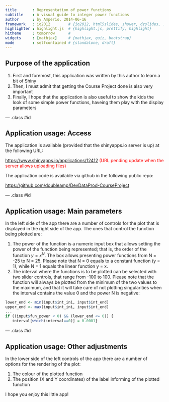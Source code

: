 ```yaml
---
title       : Representation of power functions
subtitle    : A visual guide to integer power functions
author      : by Amperio, 2014-06-16
framework   : io2012        # {io2012, html5slides, shower, dzslides, ...}
highlighter : highlight.js  # {highlight.js, prettify, highlight}
hitheme     : tomorrow      # 
widgets     : [mathjax]     # {mathjax, quiz, bootstrap}
mode        : selfcontained # {standalone, draft}
---
```


## Purpose of the application

1. First and foremost, this application was written by this author to learn a bit of Shiny
2. Then, I must admit that getting the Course Project done is also very important
3. Finally, I hope that the application is also useful to show the kids the look of some simple power functions, haveing them play with the display parameters

--- .class #id 

## Application usage: Access

The application is available (provided that the shinyapps.io server is up) at the following URL:

<a href="https://www.shinyapps.io/applications/12412">https://www.shinyapps.io/applications/12412</a> <span style="color: #f00;">(URL pending update when the server allows uploading files)</span>

The application code is available via github in the following public repo:

<a href="https://github.com/doubleamp/DevDataProd-CourseProject">https://github.com/doubleamp/DevDataProd-CourseProject</a>

--- .class #id

## Application usage: Main parameters

In the left side of the app there are a number of controls for the plot that is displayed in the right side of the app. The ones that control the function being plotted are:

1. The power of the function is a numeric input box that allows setting the power of the function being represented; that is, the order of the function $y = x^N$. The box allows presenting power functions from N = -25 to N = 25. Please note that N = 0 equals to a constant function (y = 1), while N = 1 equals the linear function y = x.
2. The interval where the functions is to be plotted can be selected with two slider controls, that range from -100 to 100. Please note that the function will always be plotted from the minimum of the two values to the maximum, and that it will take care of not plotting singularities when the interval contains the value 0 and the power N is negative:

```r
lower_end <- min(input$int_ini, input$int_end)
upper_end <- max(input$int_ini, input$int_end)
...
if ((input$fun_power < 0) && (lower_end <= 0)) {
   interval[which(interval==0)] = 0.0001}
```

--- .class #id

## Application usage: Other adjustments

In the lower side of the left controls of the app there are a number of options for the rendering of the plot:

1. The colour of the plotted function
2. The position (X and Y coordinates) of the label informing of the plotted function

I hope you enjoy this little app!


